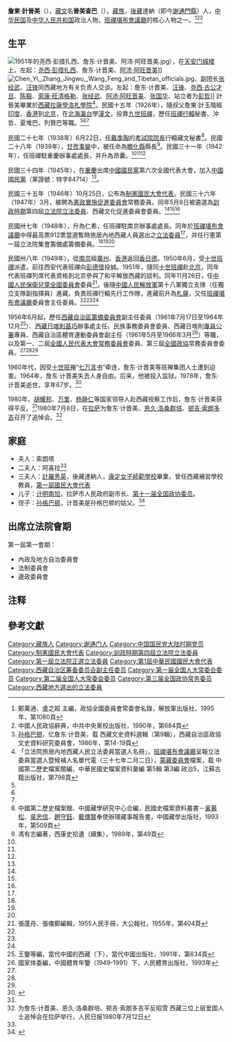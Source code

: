'''詹東·計晉美'''（{{bd|1910年||1978年|1月16日|catIdx=J}}），[[藏文|藏文]]名'''晉美查巴'''（{{bo|z=འཇིགས་མེད་གྲགས་པ་|w='jigs med grags pa}}）{{NoteTag|亦作晉美扎巴，蓋音譯字。}}，[[藏族|藏族]]，[[後藏|後藏]]達納{{NoteTag|亦作打納，達那，蓋音譯字。}}（即今[[謝通門縣|謝通門縣]]）人，[[中华民国|中华民国]]及[[中华人民共和国|中华人民共和国]]政治人物，[[班禪堪布會議廳|班禪堪布會議廳]]的核心人物之一。<ref name=zheng>鄭萬通、盧之超 主編，政協全國委員會常委會名錄，解放軍出版社，1995年，第1080頁</ref><ref name=zx>中國人民政協辭典，中共中央黨校出版社，1990年，第684頁</ref><ref name="西藏文史資料選輯第9輯">[[孙格巴顿|孙格巴顿]]，忆詹东·计晋美，载 西藏文史資料選輯（第9輯），西藏自治區政協文史資料研究委員會，1986年，第14-19頁</ref>

== 生平 ==
[[File:1951年的尧西·彭措扎西、詹东·计晋美、阿沛·阿旺晋美.jpg|thumb]]），在[[天安门城楼|天安门城楼]]上。左起：[[尧西·彭措扎西|尧西·彭措扎西]]、詹东·计晋美、[[阿沛·阿旺晋美|阿沛·阿旺晋美]]]]
[[File:Chen_Yi,_Zhang_Jingwu,_Wang_Feng_and_Tibetan_officials.jpg|thumb]]、副团长[[张经武|张经武]]、[[汪锋|汪锋]]同西藏地方有关负责人交谈。左起：詹东·计晋美、[[汪锋|汪锋]]、[[尧西·古公才旦|尧西·古公才旦]]、[[陈毅|陈毅]]、[[索康·旺清格勒|索康·旺清格勒]]、[[张经武|张经武]]、[[阿沛·阿旺晋美|阿沛·阿旺晋美]]、[[张国华_(1914年)|张国华]]、站立者为[[彭哲|彭哲]]]]
計晉美畢業於[[西藏|西藏]][[拉薩|拉薩]][[學洛札學院|學洛札學院]]<ref name="中華民國史檔案資料彙編">「立法院旅居內地西藏人民立法委員當選人名冊」，[[班禪堪布會議廳|班禪堪布會議廳]]呈報立法委員當選人暨候補人名單代電（三十七年二月二日），[[蒙藏委員會|蒙藏委員會]]檔案，载 中國第二歷史檔案館編，中華民國史檔案資料彙編 第5輯 第3編 政治5，江蘇古籍出版社，第798頁</ref>。民國十五年（1926年），隨叔父詹東·計玉階經[[印度|印度]]、[[香港|香港]]到[[北京|北京]]，在[[北海公园_(北京)|北海]][[瀛台|瀛台]]學[[漢文|漢文]]，投靠[[九世班禪|九世班禪]]，歷任[[班禪行轅|班禪行轅]]秘書、沖哲、夏堆巴、列贊巴等職。<ref name=zheng/><ref name=zx/><ref name="西藏文史資料選輯第9輯"/>

民國二十七年（1938年）6月22日，任[[戴季陶|戴季陶]]的[[考試院院長|考試院院長]]行轅藏文秘書<ref>中國第二歷史檔案館、中國藏學研究中心合編，民國史檔案資料叢書－[[黃慕松|黃慕松]]、[[吳忠信|吳忠信]]、[[趙守鈺|趙守鈺]]、[[戴傳賢|戴傳賢]]奉使辦理藏事報告書，中國藏學出版社，1993年，第509頁</ref>。民國二十八年（1939年），[[甘孜事變|甘孜事變]]中，被任命為[[瞻化縣|瞻化縣]]縣長<ref>馮有志編著，西康史拾遺（續集），1989年，第49頁</ref>。民國三十一年（1942年），任班禪駐重慶辦事處處長，并升為昂囊。<ref name=zheng/><ref name=zx/><ref name="西藏文史資料選輯第9輯"/>

民國三十四年（1945年），在[[重慶|重慶]]出席[[中國國民黨|中國國民黨]]第六次全國代表大會，加入[[中國國民黨|中國國民黨]]（黨證號：特字84714）<ref name="中華民國史檔案資料彙編" />。

民國三十五年（1946年）10月25日，公布為[[制憲國民大會代表|制憲國民大會代表]]。民國三十六年（1947年）3月，被聘為[[憲政實施促進委員會|憲政實施促進委員會]]常務委員。同年5月8日被遴選為[[訓政時期|訓政時期]]第四屆[[立法院|立法院]][[立法委員|立法委員]]、西藏文化促進委員會委員。<ref name=zheng/><ref name=zx/><ref name="西藏文史資料選輯第9輯"/>

民國卅七年（1948年），升為仁希，任班禪駐南京辦事處處長。同年於[[班禪堪布會議廳|班禪堪布會議廳]]中得最高票912票當選暫時旅居內地西藏人員選出之[[第1屆中華民國立法委員|立法委員]]<ref name="中華民國史檔案資料彙編" />，并任行憲第一屆立法院集會籌備處籌備委員。<ref name=zheng/><ref name=zx/><ref name="西藏文史資料選輯第9輯"/>

民國卅八年（1949年），從[[南京|南京]]經[[廣州|廣州]]、[[香港|香港]]返回[[香日德|香日德]]。1950年6月，受[[十世班禪|十世班禪]]派遣，前往西安代表班禪向[[彭德懷|彭德懷]]投誠。1951年，隨同[[十世班禪|十世班禪]]赴[[北京|北京]]，同年代表班禪列席代表資格到北京參與了和平解放西藏的談判。同年11月26日，任[[中國人民保衛兒童全國委員會|中國人民保衛兒童全國委員會]]委員<ref>張蓬舟、張儀鄭編輯，1955人民手冊，大公報社，1955年，第404頁</ref>。後隨[[中國人民解放軍|中國人民解放軍]]第十八軍獨立支隊（任獨立支隊副指揮員）進藏，負責班禪行轅先行工作隊，進藏前升為[[札薩|札薩]]，又任[[班禪堪布會議廳|班禪堪布會議廳]]委員會主任委員。<ref name=zheng/><ref name=zx/><ref name="西藏文史資料選輯第9輯"/>

1956年6月起，歷任[[西藏自治區籌備委員會|西藏自治區籌備委員會]]副主任委員（1961年7月17日至1964年12月<ref>王鑒等編，當代中國的西藏（下），當代中國出版社，1991年，第634頁</ref>）、[[西藏|西藏]][[藏区总管|日喀則基巧]]辦事處主任、民族事務委員會委員、西藏日喀則[[專員公署|專員公署]]專員、西藏自治區體育運動委員會副主任（1961年5月至1966年3月<ref>國家体委編，中國體育年鑒（1949-1991）下，人民體育出版社，1993年</ref>）等職，以及第一、二屆[[全國人民代表大會常務委員會|全國人民代表大會常務委員會]]委員、第三屆[[全國政協|全國政協]]常務委員會委員。<ref name=zheng/><ref name=zx/><ref name="西藏文史資料選輯第9輯"/>

1960年代，因受[[十世班禅|十世班禅]]“[[七万言书|七万言书]]”牵连，詹东·计晋美等班禅集团人士遭到迫害。1964年，詹东·计晋美失去人身自由。后来，他被投入监狱。1978年，詹东·计晋美逝世，享年67岁。<ref name=zgxz>{{cite magazine |url=http://tibet.cn/periodical/zgxz/2010/03/201006/t20100617_593563.html |author=仁真旺姆|title=忆西藏著名的爱国人士——詹东·计晋美|magazine=中国西藏（中文版）|year=2010年|issue=第3期}}</ref>

1980年，[[胡耀邦|胡耀邦]]、[[万里|万里]]、[[杨静仁|杨静仁]]等国家领导人赴西藏视察工作后，詹东·计晋美获得平反。<ref name=zgxz/>1980年7月8日，在[[拉萨|拉萨]]为詹东·计晋美、[[恩久·洛桑群培|恩久·洛桑群培]]、[[顿吉·索朗多吉|顿吉·索朗多吉]]召开了追悼会。<ref>为詹东·计晋美、恩久·洛桑群培、顿吉·索朗多吉平反昭雪 西藏三位上层爱国人士追悼会在拉萨举行，人民日报1980年7月12日</ref>

== 家庭 ==
*夫人：索朗塔
*二夫人：阿喜拉<ref name="西藏文史資料選輯第9輯" />
*三夫人：[[計羅秀英|計羅秀英]]，後藏達納人，[[康定女子師範學校|康定女子師範學校]]畢業，曾任西藏補習學校教員，[[第一屆國民大會代表|第一屆國民大會代表]]
*儿子：[[计明南加|计明南加]]，拉萨市人民政府副市长、[[第十一届全国政协委员|第十一届全国政协委员]]。
*侄子：[[孙格巴顿|孙格巴顿]]，计晋美是孙格巴顿的姑父。<ref>{{cite magazine|url=http://www.tibet.cn/periodical/zgxz/2006/06/200701/t20070105_196293.html|author=仁真旺姆|title=我和父辈的故事|magazine=中国西藏（中文版）|year=2006年|issue=第6期|access-date=2013-07-06|archive-date=2018-10-02|archive-url=https://web.archive.org/web/20181002132235/http://www.tibet.cn/periodical/zgxz/2006/06/200701/t20070105_196293.html|dead-url=no}}</ref>

==出席立法院會期==
第一屆第一會期：
*內政及地方自治委員會
*法制委員會 
*邊政委員會

== 注释 ==
{{NoteFoot}}

== 參考文獻 ==
{{Reflist|30em}}

{{第4屆中華民國訓政時期立法委員名單}}
{{中華民國第一屆立法委員}}

{{Authority control}}
{{DEFAULTSORT:}}
[[Category:藏族人|Category:藏族人]]
[[Category:谢通门人|Category:谢通门人]]
[[Category:中国国民党大陆时期党员|Category:中国国民党大陆时期党员]]
[[Category:制憲國民大會代表|Category:制憲國民大會代表]]
[[Category:訓政時期第四屆立法院立法委員|Category:訓政時期第四屆立法院立法委員]]
[[Category:第一屆立法院正選立法委員|Category:第一屆立法院正選立法委員]]
[[Category:第1屆中華民國國民大會代表|Category:第1屆中華民國國民大會代表]]
[[Category:西藏自治区筹备委员会副主任委员|Category:西藏自治区筹备委员会副主任委员]]
[[Category:第一届全国人大常委会委员|Category:第一届全国人大常委会委员]]
[[Category:第二届全国人大常委会委员|Category:第二届全国人大常委会委员]]
[[Category:第三届全国政协常务委员|Category:第三届全国政协常务委员]]
[[Category:西藏地方選出的立法委員|Category:西藏地方選出的立法委員]]